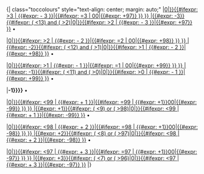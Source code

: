 <!--Expect a PAGENAME in the form of "2015–16 Foo", where {{{1}}}=2015, {{{2}}}=–, {{{3}}}=16 and {{{4}}}=Foo -->
<includeonly>{| class="toccolours" style="text-align: center; margin: auto;"
|[[:Category:{{#expr: {{{1}}} -3}}{{{2}}}{{#ifexpr: ({{{3}}} <13) and ({{{3}}} >3)|0|}}{{#ifexpr: {{{3}}} >3 |  {{#expr: {{{3}}} - 3 }}|{{#ifexpr: {{{3}}} =3 | {{str left | {{{1}}} | 2}}00|{{#expr: {{{3}}}+97}} }} }} {{{4}}}|{{#expr: {{{1}}} -3}}{{{2}}}{{#ifexpr: ({{{3}}} <13) and ({{{3}}} >2)|0|}}{{#ifexpr: {{{3}}} >2 |  {{#expr: {{{3}}} - 3 }}|{{#expr: {{{3}}}+97}} }}]] &bull; 

|[[:Category:{{#expr: {{{1}}} -2}}{{{2}}}{{#ifexpr: ({{{3}}} <12) and ({{{3}}} >2)|0|}}{{#ifexpr: {{{3}}} >2 |  {{#expr: {{{3}}} - 2 }}|{{#ifexpr: {{{3}}} =2 | {{str left | {{{1}}} | 2}}00|{{#expr: {{{3}}}+98}} }} }} {{{4}}}|{{#expr: {{{1}}} -2}}{{{2}}}{{#ifexpr: ({{{3}}} <12) and ({{{3}}} >1)|0|}}{{#ifexpr: {{{3}}} >1 |  {{#expr: {{{3}}} - 2 }}|{{#expr: {{{3}}}+98}} }}]] &bull; 

|[[:Category:{{#expr: {{{1}}} -1}}{{{2}}}{{#ifexpr: ({{{3}}} <11) and ({{{3}}} >1)|0|}}{{#ifexpr: {{{3}}} >1 |  {{#expr: {{{3}}} - 1 }}|{{#ifexpr: {{{3}}} =1 | {{str left | {{{1}}} | 2}}00|{{#expr: {{{3}}}+99}} }} }} {{{4}}}|{{#expr: {{{1}}} -1}}{{{2}}}{{#ifexpr: ({{{3}}} <11) and ({{{3}}} >0)|0|}}{{#ifexpr: {{{3}}} >0 |  {{#expr: {{{3}}} - 1 }}|{{#expr: {{{3}}}+99}} }}]] &bull; 

|<b>{{str left|{{PAGENAME}}|{{#expr: {{#invoke:String|find|{{PAGENAME}}| }}-1}}}}</b> &bull; 

|[[:Category:{{#expr: {{{1}}} +1}}{{{2}}}{{#ifexpr: ({{{3}}} <9) or ({{{3}}} >99)|0|}}{{#ifexpr: {{{3}}} <99 |  {{#expr: {{{3}}} + 1 }}|{{#ifexpr: {{{3}}} =99 | {{#expr: {{str left | {{{1}}} | 2}}+1}}00|{{#expr: {{{3}}}-99}} }} }} {{{4}}}|{{#expr: {{{1}}} +1}}{{{2}}}{{#ifexpr: ({{{3}}} <9) or ({{{3}}} >98)|0|}}{{#ifexpr: {{{3}}} <99 |  {{#expr: {{{3}}} + 1 }}|{{#expr: {{{3}}}-99}} }}]] &bull; 

|[[:Category:{{#expr: {{{1}}} +2}}{{{2}}}{{#ifexpr: ({{{3}}} <8) or ({{{3}}} >98)|0|}}{{#ifexpr: {{{3}}} <98 |  {{#expr: {{{3}}} + 2 }}|{{#ifexpr: {{{3}}} =98 | {{#expr: {{str left | {{{1}}} | 2}}+1}}00|{{#expr: {{{3}}}-98}} }} }} {{{4}}}|{{#expr: {{{1}}} +2}}{{{2}}}{{#ifexpr: ({{{3}}} <8) or ({{{3}}} >97)|0|}}{{#ifexpr: {{{3}}} <98 |  {{#expr: {{{3}}} + 2 }}|{{#expr: {{{3}}}-98}} }}]] &bull; 

|[[:Category:{{#expr: {{{1}}} +3}}{{{2}}}{{#ifexpr: ({{{3}}} <7) or ({{{3}}} >97)|0|}}{{#ifexpr: {{{3}}} <97 |  {{#expr: {{{3}}} + 3 }}|{{#ifexpr: {{{3}}} =97 | {{#expr: {{str left | {{{1}}} | 2}}+1}}00|{{#expr: {{{3}}}-97}} }} }} {{{4}}}|{{#expr: {{{1}}} +3}}{{{2}}}{{#ifexpr: ({{{3}}} <7) or ({{{3}}} >96)|0|}}{{#ifexpr: {{{3}}} <97 |  {{#expr: {{{3}}} + 3 }}|{{#expr: {{{3}}}-97}} }}]]
|}
</includeonly>
<noinclude>
{{Documentation}}
</noinclude>